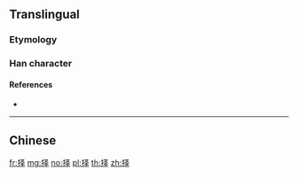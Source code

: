 ==Translingual==
{{Han simplified forms|擇|択|择}}

===Etymology===
{{Han simp|擇|f=睪|t=𠬤}}

===Han character===
{{Han char|rn=64|rad=手|as=05|sn=8|four=|canj=QEQ|ids=⿰扌𠬤}}

====References====
* {{Han ref|kx=0427.161|hdz=31862.020|uh=62E9|ud=25321}}

----

==Chinese==
{{zh-see|擇}}

[[fr:择]]
[[mg:择]]
[[no:择]]
[[pl:择]]
[[th:择]]
[[zh:择]]